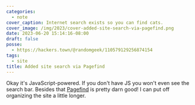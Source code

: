 ```yaml
---
categories:
  - note
cover_caption: Internet search exists so you can find cats.
cover_image: /img/2023/cover-added-site-search-via-pagefind.png
date: 2023-06-20 15:14:16-08:00
draft: false
posse:
  - https://hackers.town/@randomgeek/110579129256874154
tags:
  - site
title: Added site search via Pagefind
---
```


Okay it's JavaScript-powered.
If you don't have JS you won't even see the search bar.
Besides that [Pagefind][pagefind] is pretty darn good!
I can put off organizing the site a little longer.

[pagefind]: https://pagefind.app
